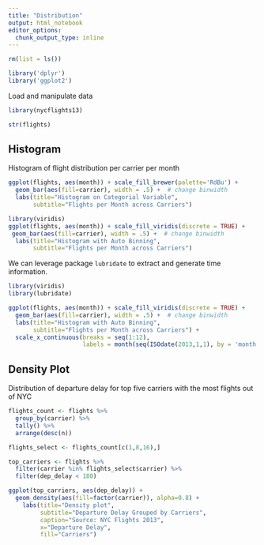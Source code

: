 ```yaml
---
title: "Distribution"
output: html_notebook
editor_options: 
  chunk_output_type: inline
---
```


```r
rm(list = ls())

library('dplyr')
library('ggplot2')
```


Load and manipulate data

```r
library(nycflights13)

str(flights)
```

## Histogram

Histogram of flight distribution per carrier per month

```r
ggplot(flights, aes(month)) + scale_fill_brewer(palette='RdBu') + 
  geom_bar(aes(fill=carrier), width = .5) +  # change binwidth
  labs(title="Histogram on Categorial Variable", 
       subtitle="Flights per Month across Carriers")  
```

```r
library(viridis)
ggplot(flights, aes(month)) + scale_fill_viridis(discrete = TRUE) + 
 geom_bar(aes(fill=carrier), width = .5) +  # change binwidth
  labs(title="Histogram with Auto Binning", 
       subtitle="Flights per Month across Carriers")  
```

We can leverage package `lubridate` to extract and generate time information. 

```r
library(viridis)
library(lubridate)

ggplot(flights, aes(month)) + scale_fill_viridis(discrete = TRUE) + 
  geom_bar(aes(fill=carrier), width = .5) +  # change binwidth
  labs(title="Histogram with Auto Binning", 
       subtitle="Flights per Month across Carriers") +
  scale_x_continuous(breaks = seq(1:12),
                     labels = month(seq(ISOdate(2013,1,1), by = 'month', length.out = 12), label = TRUE, abbr = TRUE))
```


## Density Plot

Distribution of departure delay for top five carriers with the most flights out of NYC

```r
flights_count <- flights %>%
  group_by(carrier) %>%
  tally() %>%
  arrange(desc(n))

flights_select <- flights_count[c(1,8,16),]

top_carriers <- flights %>%
  filter(carrier %in% flights_select$carrier) %>%
  filter(dep_delay < 180)

ggplot(top_carriers, aes(dep_delay)) + 
  geom_density(aes(fill=factor(carrier)), alpha=0.8) + 
    labs(title="Density plot", 
         subtitle="Departure Delay Grouped by Carriers",
         caption="Source: NYC Flights 2013",
         x="Departure Delay",
         fill="Carriers")
```


